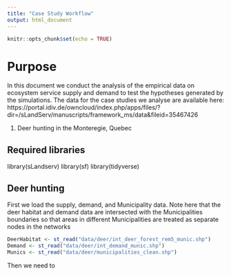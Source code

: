 ---
title: "Case Study Workflow"
output: html_document
---

```{r setup, include=FALSE}
knitr::opts_chunk$set(echo = TRUE)
```

# Purpose

In this document we conduct the analysis of the empirical data on ecosystem service supply and demand to test the hypotheses generated by the simulations. The data for the case studies we analyse are available here: https://portal.idiv.de/owncloud/index.php/apps/files/?dir=/sLandServ/manuscripts/framework_ms/data&fileid=35467426

1. Deer hunting in the Monteregie, Quebec  

## Required libraries

library(sLandserv)
library(sf)
library(tidyverse)

## Deer hunting

First we load the supply, demand, and Municipality data. Note here that the deer habitat and demand data are intersected with the Municipalities boundaries so that areas in different Municipalities are treated as separate nodes in the networks  

```{r setup, eval=TRUE}
DeerHabitat <- st_read("data/deer/int_deer_forest_rem5_munic.shp")
Demand <- st_read("data/deer/int_demand_munic.shp")
Munics <- st_read("data/deer/municipalities_clean.shp")
```

Then  we need to
